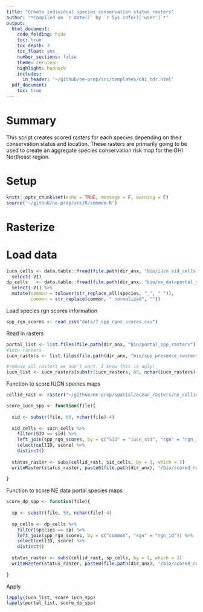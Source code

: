 ```yaml
---
title: "Create individual species conservation status rasters"
author: "*Compiled on `r date()` by `r Sys.info()['user']`*"
output: 
  html_document:
    code_folding: hide
    toc: true
    toc_depth: 3
    toc_float: yes
    number_sections: false
    theme: cerulean
    highlight: haddock
    includes: 
      in_header: '~/github/ne-prep/src/templates/ohi_hdr.html'
  pdf_document:
    toc: true
---
```


# Summary

This script creates scored rasters for each species depending on their conservation status and location. These rasters are primarily going to be used to create an aggregate species conservation risk map for the OHI Northeast region.

# Setup

```r
knitr::opts_chunk$set(echo = TRUE, message = F, warning = F)
source('~/github/ne-prep/src/R/common.R')
```

# Rasterize

# Load data

```r
iucn_cells <- data.table::fread(file.path(dir_anx, "bio/iucn_sid_cells.csv")) %>%
  select(-V1)
dp_cells   <- data.table::fread(file.path(dir_anx, "bio/ne_dataportal_spp_cells.csv")) %>%
  select(-V1) %>%
  mutate(common = tolower(str_replace_all(species, "_", " ")),
         common = str_replace(common, " normalized", "")) 
```

Load species rgn scores information
```r
spp_rgn_scores <- read_csv("data/7_spp_rgns_scores.csv")
```


Read in rasters
```r
portal_list <- list.files(file.path(dir_anx, "bio/portal_spp_rasters"), full.names = T)
#iucn rasters
iucn_rasters <- list.files(file.path(dir_anx, "bio/spp_presence_rasters"), full.names = T)

#remove all rasters we don't want. I know this is ugly!
iucn_list <- iucn_rasters[substr(iucn_rasters, 69, nchar(iucn_rasters)-4) %in% spp_rgn_scores$iucn_sid]
```

Function to score IUCN species maps

```r
cellid_rast <- raster("~/github/ne-prep/spatial/ocean_rasters/ne_cellids.tif")

score_iucn_spp <- function(file){
  
  sid <- substr(file, 69, nchar(file)-4)
    
  sid_cells <- iucn_cells %>%
    filter(SID == sid) %>%
    left_join(spp_rgn_scores, by = c("SID" = "iucn_sid", "rgn" = "rgn_id")) %>%
    select(cellID, score) %>%
    distinct()
  
  status_raster <- subs(cellid_rast, sid_cells, by = 1, which = 2)
  writeRaster(status_raster, paste0(file.path(dir_anx), "/bio/scored_rasters/iucn_", sid, "_scored.tif"), overwrite = T)
  
}
```

Function to score NE data portal species maps

```r
score_dp_spp <- function(file){
  
  sp <- substr(file, 58, nchar(file)-4)
    
  sp_cells <- dp_cells %>%
    filter(species == sp) %>%
    left_join(spp_rgn_scores, by = c("common", "rgn" = "rgn_id")) %>%
    select(cellID, score) %>%
    distinct()
  
  status_raster <- subs(cellid_rast, sp_cells, by = 1, which = 2)
  writeRaster(status_raster, paste0(file.path(dir_anx), "/bio/scored_rasters/dp_", sp, "_scored.tif"), overwrite = T)
  
}
```

Apply

```r
lapply(iucn_list, score_iucn_spp)
lapply(portal_list, score_dp_spp)
```




